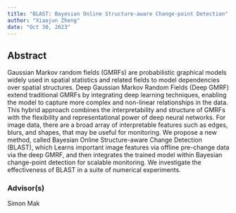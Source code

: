 ```yaml
---
title: "BLAST: Bayesian Online Structure-aware Change-point Detection"
author: "Xiaojun Zheng"
date: "Oct 30, 2023"
---
```






## Abstract 

Gaussian Markov random fields (GMRFs) are probabilistic graphical models widely used in spatial statistics and related fields to model dependencies over spatial structures. Deep Gaussian Markov Random Fields (Deep GMRF) extend traditional GMRFs by integrating deep learning techniques, enabling the model to capture more complex and non-linear relationships in the data. This hybrid approach combines the interpretability and structure of GMRFs with the flexibility and representational power of deep neural networks. For image data, there are a broad array of interpretable features such as edges, blurs, and shapes, that may be useful for monitoring. We propose a new method, called Bayesian Online Structure-aware Change Detection (BLAST), which Learns important image features via offline pre-change data via the deep GMRF, and then integrates the trained model within Bayesian change-point detection for scalable monitoring. We investigate the effectiveness of BLAST in a suite of numerical experiments.




### Advisor(s)

Simon Mak

